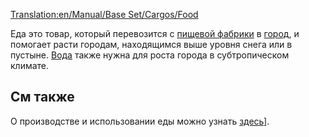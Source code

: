 [[Translation:en/Manual/Base Set/Cargos/Food]]

{{ru/Manual/Base Set/Cargos/Груз|название=Еда
|изображение=en/Manual/Base Set/Industries/Foodprocplant.png
|производит=[[ru/Manual/Base Set/Industries/Пищевая фабрика|Пищевая фабрика]]
|принимает=[[ru/Manual/Город|город]]
}}

Еда это товар, который перевозится с [[ru/Manual/Base Set/Industries/Пищевая фабрика|пищевой фабрики]] в [[ru/Manual/Город|город]], и помогает расти городам, находящимся выше уровня снега или в пустыне. [[ru/Manual/Base Set/Cargos/Вода|Вода]] также нужна для роста города в субтропическом климате.

==См также==
О производстве и использовании еды можно узнать [http://ru.wikipedia.org/wiki/%D0%9F%D0%B8%D1%89%D0%B0 здесь]].